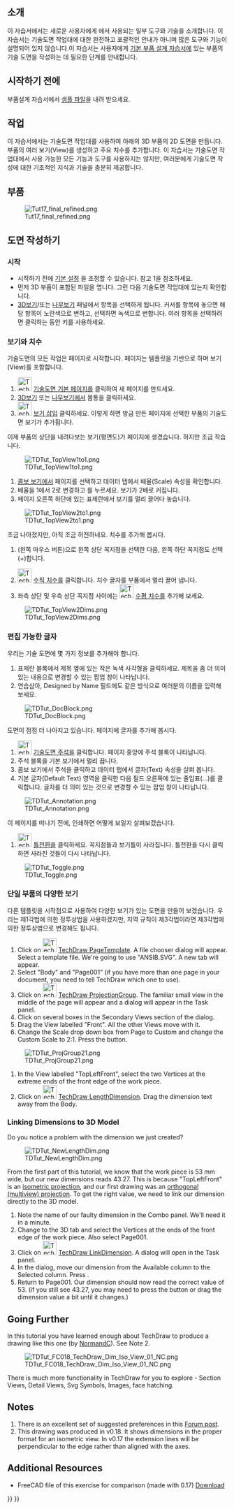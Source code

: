 <languages/>

{{TutorialInfo
|Topic=모형작업
|Level=초보자
|Author=[[User:WandererFan|WandererFan]]
|Time=1시간 미만
|FCVersion=0.17 이상
|Files=[https://github.com/FreeCAD/Examples/blob/master/Basic_Part_Design_Tutorial_Example_017_Files/Basic_Part_Design_Tutorial_017.fcstd?raw=true Basic Part Design for v0.17 Sample]<br />[https://github.com/FreeCAD/Examples/blob/master/Basic_TechDraw_Tutorial_Example_Files/Basic_TechDraw_Tutorial.fcstd?raw=true Basic TechDraw Tutorial Sample]
}}

<span id="Introduction"></span>
==소개==

이 자습서에서는 새로운 사용자에게 {{KEY|[[Image:Workbench_TechDraw.svg|24px]] [[TechDraw_Workbench/ko|기술 도면(TechDraw) 작업대]]}}에서 사용되는 일부 도구와 기술을 소개합니다. 이 자습서는 기술도면 작업대에 대한 완전하고 포괄적인 안내가 아니며 많은 도구와 기능이 설명되어 있지 않습니다.이 자습서는 사용자에게 [[Basic_Part_Design_Tutorial/ko|기본 부품 설계 자습서]]에 있는 부품의 기술 도면을 작성하는 데 필요한 단계를 안내합니다.

<span id="Before_You_Begin"></span>
== 시작하기 전에 ==

부품설계 자습서에서 [https://github.com/FreeCAD/Examples/blob/master/Basic_Part_Design_Tutorial_Example_017_Files/Basic_Part_Design_Tutorial_017.fcstd?raw=true 샘플 파일]을 내려 받으세요. 

<span id="The_Task"></span>
== 작업 ==

이 자습서에서는 기술도면 작업대를 사용하여 아래의 3D 부품의 2D 도면을 만듭니다. 부품의 여러 보기(View)를 생성하고 주요 치수를 추가합니다. 이 자습서는 기술도면 작업대에서 사용 가능한 모든 기능과 도구를 사용하지는 않지만, 여러분에게 기술도면 작성에 대한 기초적인 지식과 기술을 충분히 제공합니다. 

<span id="The_Part"></span>
== 부품 ==

[[Image:Tut17_final_refined.png|center]]

<span id="Creating_a_Drawing"></span>
== 도면 작성하기 ==

<span id="Startup"></span>
===시작===

* 시작하기 전에 [[TechDraw_Preferences/ko|기본 설정]] 을 조정할 수 있습니다. 참고 1을 참조하세요.
* 먼저 3D 부품이 포함된 파일을 엽니다. 그런 다음 기술도면 작업대에 있는지 확인합니다.
* [[3D_view/ko|3D보기]]/또는 [[Tree_view/ko|나무보기]] 패널에서 항목을 선택하게 됩니다.  커서를 항목에 놓으면 해당 항목이 노란색으로 변하고, 선택하면 녹색으로 변합니다. 여러 항목을 선택하려면 클릭하는 동안 {{KEY|Ctrl}} 키를 사용하세요.

<span id="Views_and_Dimensions"></span>
===보기와 치수===

기술도면의 모든 작업은 페이지로 시작합니다. 페이지는 템플릿을 기반으로 하며 보기(View)를 포함합니다.
# [[Image:TechDraw_PageDefault.svg|32px]] [[TechDraw_PageDefault/ko|기술도면 기본 페이지]]를 클릭하여 새 페이지를 만드세요.
# [[3D_view/ko|3D보기]] 또는 [[Tree_view/ko|나무보기]]에서 몸통을 클릭하세요.
# [[Image:TechDraw_View.svg|32px]] [[TechDraw_View/ko|보기 삽입]] 클릭하세요. 이렇게 하면 방금 만든 페이지에 선택한 부품의 기술도면 보기가 추가됩니다.

이제 부품의 상단을 내려다보는 보기(평면도)가 페이지에 생겼습니다. 하지만 조금 작습니다. 

[[Image:TDTut_TopView1to1.png|center]]

# [[Combo_view/ko|콤보 보기]]에서 페이지를 선택하고 데이터 탭에서 배율(Scale) 속성을 확인합니다.
# 배율을 1에서 2로 변경하고 {{KEY|Enter}}를 누르세요. 보기가 2배로 커집니다.
# 페이지 오른쪽 하단에 있는 표제란에서 보기를 멀리 끌어다 놓습니다.

[[Image:TDTut_TopView2to1.png|center]]

조금 나아졌지만, 아직 조금 허전하네요. 치수를 추가해 봅시다.
# {{KEY|LMB}}(왼쪽 마우스 버튼)으로 왼쪽 상단 꼭지점을 선택한 다음, 왼쪽 하단 꼭지점도 선택({{KEY|Ctrl}}+{{KEY|LMB}})합니다.
# [[Image:TechDraw_VerticalDimension.svg|32px]] [[TechDraw_VerticalDimension/ko|수직 치수]]를 클릭합니다. 치수 글자를 부품에서 멀리 끌어 냅니다.
# 좌측 상단 및 우측 상단 꼭지점 사이에는 [[Image:TechDraw_HorizontalDimension.svg|32px]] [[TechDraw_HorizontalDimension/ko|수평 치수]]를 추가해 보세요.

[[Image:TDTut_TopView2Dims.png|center]]

<span id="Editable_Text"></span>
===편집 가능한 글자===

우리는 기술 도면에 몇 가지 정보를 추가해야 합니다.

# 표제란 블록에서 제목 옆에 있는 작은 녹색 사각형을 클릭하세요. 제목을 좀 더 의미 있는 내용으로 변경할 수 있는 팝업 창이 나타납니다.
# 연습삼아, Designed by Name 필드에도 같은 방식으로 여러분의 이름을 입력해 보세요. 

[[Image:TDTut_DocBlock.png|center]]

도면이 점점 더 나아지고 있습니다. 페이지에 글자를 추가해 봅시다. 

# [[Image:TechDraw_Annotation.svg|32px]] [[TechDraw_Annotation/ko|기술도면 주석]]을 클릭합니다. 페이지 중앙에 주석 블록이 나타납니다.
# 주석 블록을 기본 보기에서 멀리 끕니다.
# 콤보 보기에서 주석을 클릭하고 데이터 탭에서 글자(Text) 속성을 살펴 봅니다.
#기본 글자(Default Text) 영역을 클릭한 다음 필드 오른쪽에 있는 줄임표(...)를 클릭합니다. 글자를 더 의미 있는 것으로 변경할 수 있는 팝업 창이 나타납니다. 

[[Image:TDTut_Annotation.png|center]]

이 페이지를 떠나기 전에, 인쇄하면 어떻게 보일지 살펴보겠습니다.

# [[Image:TechDraw_ToggleFrame.svg|32px]] [[TechDraw_ToggleFrame/ko|틀전환]]을 클릭하세요. 꼭지점들과 보기틀이 사라집니다. 틀전환을 다시 클릭하면 사라진 것들이 다시 나타납니다. 

[[Image:TDTut_Toggle.png|center]]

<span id="Multiple_Views_of_a_Single_Part"></span>
=== 단일 부품의 다양한 보기 ===

다른 템플릿을 시작점으로 사용하여 다양한 보기가 있는 도면을 만들어 보겠습니다. 우리는 제1각법에 의한 정투상법을 사용하겠지만, 지역 규칙이 제3각법이라면 제3각법에 의한 정투상법으로 변경해도 됩니다. 

# Click on [[Image:TechDraw_PageTemplate.svg|32px]] [[TechDraw_PageTemplate|TechDraw PageTemplate]]. A file chooser dialog will appear. Select a template file. We're going to use "ANSIB.SVG". A new tab will appear.
# Select "Body" and "Page001" (if you have more than one page in your document, you need to tell TechDraw which one to use).
# Click on [[Image:TechDraw_ProjectionGroup.svg|32px]] [[TechDraw_ProjectionGroup|TechDraw ProjectionGroup]]. The familiar small view in the middle of the page will appear and a dialog will appear in the Task panel.
# Click on several boxes in the Secondary Views section of the dialog. 
# Drag the View labelled "Front". All the other Views move with it. 
# Change the Scale drop down box from Page to Custom and change the Custom Scale to 2:1. Press the {{Button|OK}} button.

[[Image:TDTut_ProjGroup21.png|center]]

# In the View labelled "TopLeftFront", select the two Vertices at the extreme ends of the front edge of the work piece.
# Click on [[Image:TechDraw_LengthDimension.svg|32px]] [[TechDraw_LengthDimension|TechDraw LengthDimension]]. Drag the dimension text away from the Body.

===Linking Dimensions to 3D Model===

Do you notice a problem with the dimension we just created? 

[[Image:TDTut_NewLengthDim.png|center]]

From the first part of this tutorial, we know that the work piece is 53 mm wide, but our new dimensions reads 43.27. This is because "TopLeftFront" is an [https://en.wikipedia.org/wiki/Isometric_projection isometric projection], and our first drawing was an [https://en.wikipedia.org/wiki/Orthographic_projection orthogonal (multiview) projection]. To get the right value, we need to link our dimension directly to the 3D model. 

# Note the name of our faulty dimension in the Combo panel. We'll need it in a minute.
# Change to the 3D tab and select the Vertices at the ends of the front edge of the work piece. Also select Page001.
# Click on [[Image:TechDraw_LinkDimension.svg|32px]] [[TechDraw_LinkDimension|TechDraw LinkDimension]]. A dialog will open in the Task panel.
# In the dialog, move our dimension from the Available column to the Selected column. Press {{Button|OK}}.
# Return to Page001. Our dimension should now read the correct value of 53. (if you still see 43.27, you may need to press the {{Button|Recompute}} button or drag the dimension value a bit until it changes.)

== Going Further ==

In this tutorial you have learned enough about TechDraw to produce a drawing like this one (by [[User:Normandc|NormandC]]). See Note 2.

[[Image:TDTut_FC018_TechDraw_Dim_Iso_View_01_NC.png|center]]


There is much more functionality in TechDraw for you to explore - Section Views, Detail Views, Svg Symbols, Images, face hatching.

== Notes ==

# There is an excellent set of suggested preferences in this [https://www.forum.freecadweb.org/viewtopic.php?f=3&t=30083#p248189 Forum post].
# This drawing was produced in v0.18. It shows dimensions in the proper format for an isometric view. In v0.17 the extension lines will be perpendicular to the edge rather than aligned with the axes. 

== Additional Resources ==

*FreeCAD file of this exercise for comparison (made with 0.17) [https://github.com/FreeCAD/Examples/blob/master/Basic_TechDraw_Tutorial_Example_Files/Basic_TechDraw_Tutorial.fcstd?raw=true Download]


{{TechDraw Tools navi{{#translation:}}}}
{{Userdocnavi{{#translation:}}}}